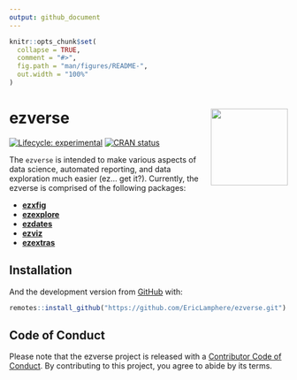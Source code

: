 ```yaml
---
output: github_document
---
```


<!-- README.md is generated from README.Rmd. Please edit that file -->

```r
knitr::opts_chunk$set(
  collapse = TRUE,
  comment = "#>",
  fig.path = "man/figures/README-",
  out.width = "100%"
)
```

# ezverse <a href='https://github.com/EricLamphere/ezverse'><img src='man/figures/logo.png' align="right" height="139" /></a>

<!-- badges: start -->
[![Lifecycle: experimental](https://img.shields.io/badge/lifecycle-experimental-orange.svg)](https://lifecycle.r-lib.org/articles/stages.html#experimental)
[![CRAN status](https://www.r-pkg.org/badges/version/ezverse)](https://CRAN.R-project.org/package=ezverse)
<!-- badges: end -->

The `ezverse` is intended to make various aspects of data science, automated reporting, and data exploration much easier (ez… get it?). Currently, the ezverse is comprised of the following packages:

* [**ezxfig**](https://github.com/EricLamphere/ezxfig.git)
* [**ezexplore**](https://github.com/EricLamphere/ezexplore.git)
* [**ezdates**](https://github.com/EricLamphere/ezdates.git)
* [**ezviz**](https://github.com/EricLamphere/ezviz.git)
* [**ezextras**](https://github.com/EricLamphere/ezextras.git)

## Installation

And the development version from [GitHub](https://github.com/EricLamphere/ezverse) with:

``` r
remotes::install_github("https://github.com/EricLamphere/ezverse.git")
```

## Code of Conduct

Please note that the ezverse project is released with a [Contributor Code of Conduct](https://contributor-covenant.org/version/2/0/CODE_OF_CONDUCT.html). By contributing to this project, you agree to abide by its terms.
